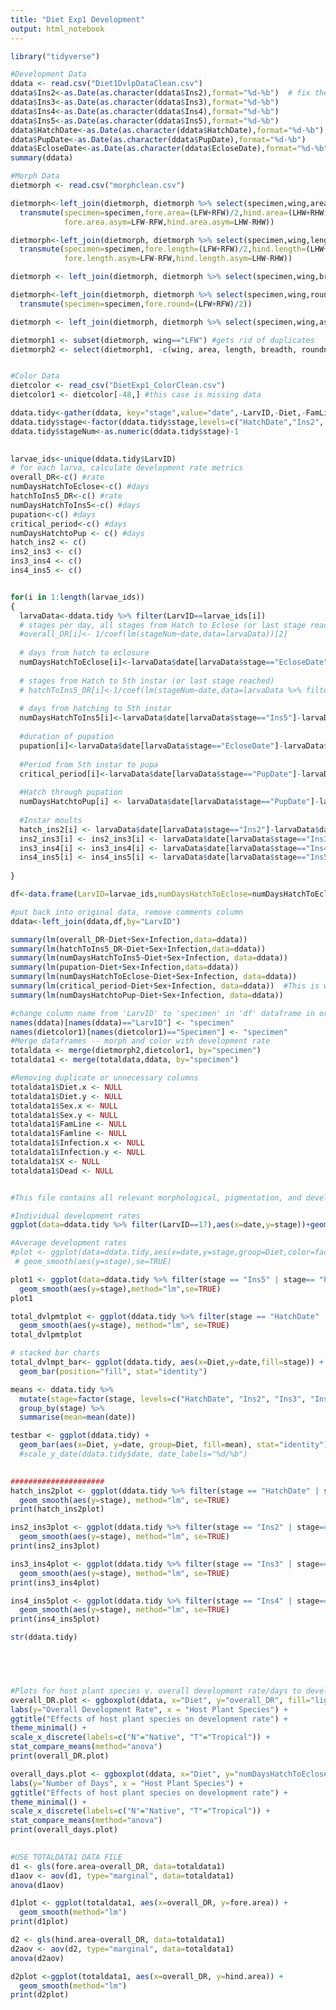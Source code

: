 ```yaml
---
title: "Diet Exp1 Development"
output: html_notebook
---
```

```r
library("tidyverse")
```


```r
#Development Data
ddata <- read.csv("Diet1DvlpDataClean.csv")
ddata$Ins2<-as.Date(as.character(ddata$Ins2),format="%d-%b")  # fix the year problem
ddata$Ins3<-as.Date(as.character(ddata$Ins3),format="%d-%b")
ddata$Ins4<-as.Date(as.character(ddata$Ins4),format="%d-%b")
ddata$Ins5<-as.Date(as.character(ddata$Ins5),format="%d-%b")
ddata$HatchDate<-as.Date(as.character(ddata$HatchDate),format="%d-%b")
ddata$PupDate<-as.Date(as.character(ddata$PupDate),format="%d-%b")
ddata$EcloseDate<-as.Date(as.character(ddata$EcloseDate),format="%d-%b")
summary(ddata)

#Morph Data
dietmorph <- read.csv("morphclean.csv")

dietmorph<-left_join(dietmorph, dietmorph %>% select(specimen,wing,area) %>% spread(key=wing,area) %>% 
  transmute(specimen=specimen,fore.area=(LFW+RFW)/2,hind.area=(LHW+RHW)/2, 
            fore.area.asym=LFW-RFW,hind.area.asym=LHW-RHW))

dietmorph<-left_join(dietmorph, dietmorph %>% select(specimen,wing,length) %>% spread(key=wing,length) %>% 
  transmute(specimen=specimen,fore.length=(LFW+RFW)/2,hind.length=(LHW+RHW)/2, 
            fore.length.asym=LFW-RFW,hind.length.asym=LHW-RHW))

dietmorph <- left_join(dietmorph, dietmorph %>% select(specimen,wing,breadth) %>% spread(key=wing,breadth) %>% transmute(specimen=specimen, fore.width=(LFW+RFW)/2, hind.width=(LHW+RHW)/2))

dietmorph<-left_join(dietmorph, dietmorph %>% select(specimen,wing,roundness) %>% spread(key=wing,roundness) %>%
  transmute(specimen=specimen,fore.round=(LFW+RFW)/2))

dietmorph <- left_join(dietmorph, dietmorph %>% select(specimen,wing,asp.ratio) %>% spread(key=wing,asp.ratio) %>% transmute(specimen=specimen, fore.asp.ratio=(LFW+RFW)/2))

dietmorph1 <- subset(dietmorph, wing=="LFW") #gets rid of duplicates
dietmorph2 <- select(dietmorph1, -c(wing, area, length, breadth, roundness, asp.ratio))


#Color Data
dietcolor <- read_csv("DietExp1_ColorClean.csv")
dietcolor1 <- dietcolor[-48,] #this case is missing data

```

```r
ddata.tidy<-gather(ddata, key="stage",value="date",-LarvID,-Diet,-FamLine,-Infection,-Dead,-Sex, -X)
ddata.tidy$stage<-factor(ddata.tidy$stage,levels=c("HatchDate","Ins2", "Ins3","Ins4","Ins5","PupDate","EcloseDate"))
ddata.tidy$stageNum<-as.numeric(ddata.tidy$stage)-1

  
larvae_ids<-unique(ddata.tidy$LarvID)
# for each larva, calculate development rate metrics
overall_DR<-c() #rate
numDaysHatchToEclose<-c() #days
hatchToIns5_DR<-c() #rate
numDaysHatchToIns5<-c() #days
pupation<-c() #days
critical_period<-c() #days
numDaysHatchtoPup <- c() #days
hatch_ins2 <- c()
ins2_ins3 <- c()
ins3_ins4 <- c()
ins4_ins5 <- c()


for(i in 1:length(larvae_ids))
{
  larvaData<-ddata.tidy %>% filter(LarvID==larvae_ids[i])
  # stages per day, all stages from Hatch to Eclose (or last stage reached)
  #overall_DR[i]<- 1/coef(lm(stageNum~date,data=larvaData))[2] 
  
  # days from hatch to eclosure
  numDaysHatchToEclose[i]<-larvaData$date[larvaData$stage=="EcloseDate"]-larvaData$date[larvaData$stage=="HatchDate"]
  
  # stages from Hatch to 5th instar (or last stage reached)
  # hatchToIns5_DR[i]<-1/coef(lm(stageNum~date,data=larvaData %>% filter(stageNum<5)))[2] 
  
  # days from hatching to 5th instar
  numDaysHatchToIns5[i]<-larvaData$date[larvaData$stage=="Ins5"]-larvaData$date[larvaData$stage=="HatchDate"]
  
  #duration of pupation
  pupation[i]<-larvaData$date[larvaData$stage=="EcloseDate"]-larvaData$date[larvaData$stage=="PupDate"]
  
  #Period from 5th instar to pupa
  critical_period[i]<-larvaData$date[larvaData$stage=="PupDate"]-larvaData$date[larvaData$stage=="Ins5"]
  
  #Hatch through pupation
  numDaysHatchtoPup[i] <- larvaData$date[larvaData$stage=="PupDate"]-larvaData$date[larvaData$stage=="HatchDate"]
  
  #Instar moults
  hatch_ins2[i] <- larvaData$date[larvaData$stage=="Ins2"]-larvaData$date[larvaData$stage=="HatchDate"]
  ins2_ins3[i] <- ins2_ins3[i] <- larvaData$date[larvaData$stage=="Ins3"]-larvaData$date[larvaData$stage=="Ins2"]
  ins3_ins4[i] <- ins3_ins4[i] <- larvaData$date[larvaData$stage=="Ins4"]-larvaData$date[larvaData$stage=="Ins3"]
  ins4_ins5[i] <- ins4_ins5[i] <- larvaData$date[larvaData$stage=="Ins5"]-larvaData$date[larvaData$stage=="Ins4"]
  
}

df<-data.frame(LarvID=larvae_ids,numDaysHatchToEclose=numDaysHatchToEclose,numDaysHatchToIns5=numDaysHatchToIns5,hatch_ins2 <-hatch_ins2, ins2_ins3=ins2_ins3, ins3_ins4=ins3_ins4, ins4_ins5=ins4_ins5, critical_period=critical_period, numDaysHatchtoPup=numDaysHatchtoPup)

#put back into original data, remove comments column
ddata<-left_join(ddata,df,by="LarvID")
```

```r

summary(lm(overall_DR~Diet+Sex+Infection,data=ddata))
summary(lm(hatchToIns5_DR~Diet+Sex+Infection,data=ddata))
summary(lm(numDaysHatchToIns5~Diet+Sex+Infection, data=ddata))
summary(lm(pupation~Diet+Sex+Infection,data=ddata))
summary(lm(numDaysHatchToEclose~Diet+Sex+Infection, data=ddata))
summary(lm(critical_period~Diet+Sex+Infection, data=ddata))  #This is where diet is the most significant
summary(lm(numDaysHatchtoPup~Diet+Sex+Infection, data=ddata))

```

```r

#change column name from 'LarvID' to 'specimen' in 'df' dataframe in order to merge dataframes by specimen
names(ddata)[names(ddata)=="LarvID"] <- "specimen"
names(dietcolor1)[names(dietcolor1)=="Specimen"] <- "specimen"
#Merge dataframes -- morph and color with development rate
totaldata <- merge(dietmorph2,dietcolor1, by="specimen")
totaldata1 <- merge(totaldata,ddata, by="specimen")

#Removing duplicate or unnecessary columns
totaldata1$Diet.x <- NULL
totaldata1$Diet.y <- NULL
totaldata1$Sex.x <- NULL
totaldata1$Sex.y <- NULL
totaldata1$FamLine <- NULL
totaldata1$Famline <- NULL
totaldata1$Infection.x <- NULL
totaldata1$Infection.y <- NULL
totaldata1$X <- NULL
totaldata1$Dead <- NULL


#This file contains all relevant morphological, pigmentation, and development data
```

```r

#Individual development rates
ggplot(data=ddata.tidy %>% filter(LarvID==17),aes(x=date,y=stage))+geom_point()+geom_smooth(aes(y=as.numeric(stage)),method="lm",se=FALSE) 

#Average development rates
#plot <- ggplot(data=ddata.tidy,aes(x=date,y=stage,group=Diet,color=factor(Diet),fill=factor(Diet)))+
 # geom_smooth(aes(y=stage),se=TRUE) 

plot1 <- ggplot(data=ddata.tidy %>% filter(stage == "Ins5" | stage== "PupDate"),aes(x=date,y=stage,group=Diet,color=factor(Diet),fill=factor(Diet)))+
  geom_smooth(aes(y=stage),method="lm",se=TRUE) 
plot1

total_dvlpmtplot <- ggplot(ddata.tidy %>% filter(stage == "HatchDate" | stage=="PupDate"), aes(x=date,y=stage,group=Diet,color=factor(Diet), fill=factor(Diet))) +
  geom_smooth(aes(y=stage), method="lm", se=TRUE)
total_dvlpmtplot

# stacked bar charts
total_dvlmpt_bar<- ggplot(ddata.tidy, aes(x=Diet,y=date,fill=stage)) +
  geom_bar(position="fill", stat="identity") 

means <- ddata.tidy %>%
  mutate(stage=factor(stage, levels=c("HatchDate", "Ins2", "Ins3", "Ins4", "Ins5", "PupDate", "EcloseDate"))) %>%
  group_by(stage) %>%
  summarise(mean=mean(date))

testbar <- ggplot(ddata.tidy) +
  geom_bar(aes(x=Diet, y=date, group=Diet, fill=mean), stat="identity") 
  #scale_y_date(ddata.tidy$date, date_labels="%d/%b")
  

#####################
hatch_ins2plot <- ggplot(ddata.tidy %>% filter(stage == "HatchDate" | stage=="Ins2"), aes(x=date,y=stage,group=Diet,color=factor(Diet), fill=factor(Diet))) +
  geom_smooth(aes(y=stage), method="lm", se=TRUE)
print(hatch_ins2plot)

ins2_ins3plot <- ggplot(ddata.tidy %>% filter(stage == "Ins2" | stage=="Ins3"), aes(x=date,y=stage,group=Diet,color=factor(Diet), fill=factor(Diet))) +
  geom_smooth(aes(y=stage), method="lm", se=TRUE)
print(ins2_ins3plot)

ins3_ins4plot <- ggplot(ddata.tidy %>% filter(stage == "Ins3" | stage=="Ins4"), aes(x=date,y=stage,group=Diet,color=factor(Diet), fill=factor(Diet))) +
  geom_smooth(aes(y=stage), method="lm", se=TRUE)
print(ins3_ins4plot)

ins4_ins5plot <- ggplot(ddata.tidy %>% filter(stage == "Ins4" | stage=="Ins5"), aes(x=date,y=stage,group=Diet,color=factor(Diet), fill=factor(Diet))) +
  geom_smooth(aes(y=stage), method="lm", se=TRUE)
print(ins4_ins5plot)

str(ddata.tidy)



 


```

```r


#Plots for host plant species v. overall development rate/days to development
overall_DR.plot <- ggboxplot(ddata, x="Diet", y="overall_DR", fill="lightblue") +
labs(y="Overall Development Rate", x = "Host Plant Species") + 
ggtitle("Effects of host plant species on development rate") +
theme_minimal() +
scale_x_discrete(labels=c("N"="Native", "T"="Tropical")) +
stat_compare_means(method="anova")
print(overall_DR.plot)

overall_days.plot <- ggboxplot(ddata, x="Diet", y="numDaysHatchToEclose", fill="lightblue") +
labs(y="Number of Days", x = "Host Plant Species") + 
ggtitle("Effects of host plant species on development rate") +
theme_minimal() +
scale_x_discrete(labels=c("N"="Native", "T"="Tropical")) +
stat_compare_means(method="anova")
print(overall_days.plot)
 

```

```r

#USE TOTALDATA1 DATA FILE
d1 <- gls(fore.area~overall_DR, data=totaldata1)
d1aov <- aov(d1, type="marginal", data=totaldata1)
anova(d1aov)

d1plot <- ggplot(totaldata1, aes(x=overall_DR, y=fore.area)) +
  geom_smooth(method="lm") 
print(d1plot)

d2 <- gls(hind.area~overall_DR, data=totaldata1)
d2aov <- aov(d2, type="marginal", data=totaldata1)
anova(d2aov)

d2plot <-ggplot(totaldata1, aes(x=overall_DR, y=hind.area)) +
  geom_smooth(method="lm") 
print(d2plot)


```

